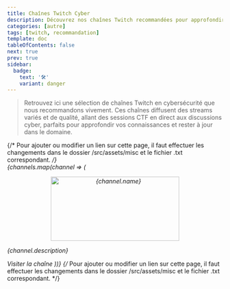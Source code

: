 ```yaml
---
title: Chaînes Twitch Cyber
description: Découvrez nos chaînes Twitch recommandées pour approfondir vos connaissances en cybersécurité et hacking.
categories: [autre]
tags: [twitch, recommandation]
template: doc
tableOfContents: false
next: true
prev: true
sidebar:
  badge:
    text: '🛠️'
    variant: danger
---
```



> Retrouvez ici une sélection de chaînes Twitch en cybersécurité que nous recommandons vivement. Ces chaînes diffusent des streams variés et de qualité, allant des sessions CTF en direct aux discussions cyber, parfaits pour approfondir vos connaissances et rester à jour dans le domaine.

{/* Pour ajouter ou modifier un lien sur cette page, il faut effectuer les changements dans le dossier /src/assets/misc et le fichier .txt correspondant. */}
<br/>
<CardGrid>
  {channels.map(channel => (
    <Card key={channel.id} title={channel.name}>
      <div style="text-align: center;">
        <img
          src={channel.image}
          alt={channel.name}
          width="300"
          height="150"
        />
      </div>
      <p>{channel.description}</p>
      <LinkButton href={channel.link} variant="secondary" icon="external">
      Visiter la chaîne
      </LinkButton>
    </Card>
  ))}
</CardGrid>
{/* Pour ajouter ou modifier un lien sur cette page, il faut effectuer les changements dans le dossier /src/assets/misc et le fichier .txt correspondant. */}
